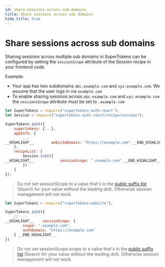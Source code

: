```yaml
---
id: share-sessions-across-sub-domains
title: Share sessions across sub domains
hide_title: true
---
```


<!-- COPY DOCS -->
<!-- ./session/common-customizations/sessions/share-session-across-sub-domains.md -->

# Share sessions across sub domains

Sharing sessions across multiple sub domains in SuperTokens can be configured by setting the ``sessionScope`` attribute of the Session recipe in your frontend code.

Example:
 - Your app has two subdomains ``abc.example.com`` and ``xyz.example.com``. We assume that the user logs in via `example.com`
 - To enable sharing sessions across ``abc.example.com`` and ``xyz.example.com`` the ``sessionsScope`` attribute must be set to ``.example.com``


<!--DOCUSAURUS_CODE_TABS-->
<!--With ReactJS-->

```js
let SuperTokens = require("supertokens-auth-react");
let Session = require("supertokens-auth-react/recipe/session");

SuperTokens.init({
    supertokens: {...},
    appInfo: {
        ...
__HIGHLIGHT__        websiteDomain: "https://example.com" __END_HIGHLIGHT__
    },
    recipeList: [
        Session.init({
__HIGHLIGHT__            sessionScope: ".example.com" __END_HIGHLIGHT__
        })
    ]
});
```

> Do not set sessionScope to a value that's in the [public suffix list](https://publicsuffix.org/list/public_suffix_list.dat) (Search for your value without the leading dot). Otherwise session management will not work.


<!--Plain JS-->

```js
let SuperTokens = require("supertokens-website");

SuperTokens.init({
    // ...
__HIGHLIGHT__    sessionScope: {
        scope: ".example.com",
        authDomain: "https://example.com"
    } __END_HIGHLIGHT__
})
```

> Do not set sessionScope.scope to a value that's in the [public suffix list](https://publicsuffix.org/list/public_suffix_list.dat) (Search for your value without the leading dot). Otherwise session management will not work.

<!--END_DOCUSAURUS_CODE_TABS-->
